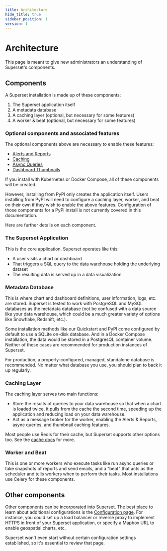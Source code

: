 ```yaml
---
title: Architecture
hide_title: true
sidebar_position: 1
version: 1
---
```



# Architecture

This page is meant to give new administrators an understanding of Superset's components.

## Components

A Superset installation is made up of these components:
1. The Superset application itself
2. A metadata database
3. A caching layer (optional, but necessary for some features)
4. A worker & beat (optional, but necessary for some features)

### Optional components and associated features

The optional components above are necessary to enable these features:
- [Alerts and Reports](/docs/configuration/alerts-reports)
- [Caching](/docs/configuration/cache)
- [Async Queries](/docs/configuration/async-queries-celery/)
- [Dashboard Thumbnails](/docs/configuration/cache/#caching-thumbnails)

If you install with Kubernetes or Docker Compose, all of these components will be created.

However, installing from PyPI only creates the application itself. Users installing from PyPI will need to configure a caching layer, worker, and beat on their own if they wish to enable the above features. Configuration of those components for a PyPI install is not currently covered in this documentation.

Here are further details on each component.

### The Superset Application

This is the core application. Superset operates like this:
- A user visits a chart or dashboard
- That triggers a SQL query to the data warehouse holding the underlying dataset
- The resulting data is served up in a data visualization

### Metadata Database

This is where chart and dashboard definitions, user information, logs, etc. are stored. Superset is tested to work with PostgreSQL and MySQL databases as the metadata database (not be confused with a data source like your data warehouse, which could be a much greater variety of options like Snowflake, Redshift, etc.).

Some installation methods like our Quickstart and PyPI come configured by default to use a SQLite on-disk database. And in a Docker Compose installation, the data would be stored in a PostgresQL container volume. Neither of these cases are recommended for production instances of Superset.

For production, a properly-configured, managed, standalone database is recommended. No matter what database you use, you should plan to back it up regularly.

### Caching Layer

The caching layer serves two main functions:
- Store the results of queries to your data warehouse so that when a chart is loaded twice, it pulls from the cache the second time, speeding up the application and reducing load on your data warehouse.
- Act as a message broker for the worker, enabling the Alerts & Reports, async queries, and thumbnail caching features.

Most people use Redis for their cache, but Superset supports other options too. See the [cache docs](/docs/configuration/cache/) for more.

### Worker and Beat

This is one or more workers who execute tasks like run async queries or take snapshots of reports and send emails, and a "beat" that acts as the scheduler and tells workers when to perform their tasks. Most installations use Celery for these components.

## Other components

Other components can be incorporated into Superset. The best place to learn about additional configurations is the [Configuration page](/docs/configuration/configuring-superset). For instance, you could set up a load balancer or reverse proxy to implement HTTPS in front of your Superset application, or specify a Mapbox URL to enable geospatial charts, etc.

Superset won't even start without certain configuration settings established, so it's essential to review that page.
